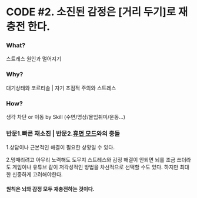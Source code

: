 # CODE #2. 소진된 감정은 [거리 두기]로 재충전 한다.

### What? 

스트레스 원인과 멀어지기

### Why? 

대기상태와 코르티솔 | 자기 초점적 주의와 스트레스

### How? 

생각 차단 or 이동 by Skill (수면/명상/몰입취미/운동...)

### 반문1.빠른 재소진 | 반문2.[휴면 모드](/life/rest/1)와의 충돌

1.상담이나 근본적인 해결이 필요한 상황일 수 있다.

2.멍때리려고 아무리 노력해도 도무지 스트레스와 감정 해결이 안되면 뇌를 조금 쓰더라도 게임이나 유튜브 같이 저각성적인 방법을 차선적으로 선택할 수도 있다. 하지만 최대한 신중하게 고려해야한다.

#### 원칙은 뇌와 감정 모두 재충전하는 것이다.